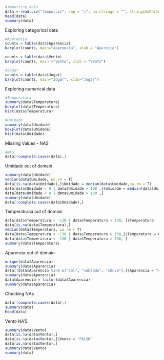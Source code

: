 ```r
#importing data
data = read.csv("tempo.csv", sep = ";", na.strings = "", stringsAsFactors = T)
head(data)
summary(data)
```
Exploring categorical data
```r
#Aparencia
counts = table(data$Aparencia)
barplot(counts, main="Aparencia", xlab = "Aparecia")
```
```r
counts = table(data$Vento)
barplot(counts, main ="Vento", xlab = "Vento")
```
```r
#Jogar
counts = table(data$Jogar)
barplot(counts, main="Jogar", xlab="Jogar")
```
Exploring numerical data
```r
#Temperatura
summary(data$Temperatura)
boxplot(data$Temperatura)
hist(data$Temperatura)
```

```r
#Umidade
summary(data$Umidade)
boxplot(data$Umidade)
hist(data$Umidade)
```
Missing Values - NAS
```r
#NAS
data[!complete.cases(data),]
```
Umidade out of domain
```r
summary(data$Umidade)
median(data$Umidade, na.rm = T)
data[is.na(data$Umidade),]$Umidade = median(data$Umidade,na.rm = T)
data[data$Umidade < 0 | data$Umidade > 100 ,]$Umidade = median(data$Umidade) 
data[data$Umidade < 0 | data$Umidade > 100 ,]
summary(data$Umidade)
data[!complete.cases(data$Umidade),]
```

Temperaturaa out of domain
```r
data[data$Temperatura < -130 | data$Temperatura > 130, ]$Temperatura
data[is.na(data$Temperatura),]
median(data$Temperatura, na.rm = T)
data[data$Temperatura < -130 | data$Temperatura > 130,]$Temperatura = median(data$Temperatura)
data[data$Temperatura < -130 | data$Temperatura > 130, ]
summary(data$Temperatura)
```



Aparencia out of domain
```r
unique(data$Aparencia)
summary(data$Aparencia)
data[!data$Aparencia %in% c("sol", "nublado", "chuva"),]$Aparencia = "chuva"
summary(data$Aparencia)
data$Aparencia = factor(data$Aparencia)
summary(data$Aparencia)
```
Checking NAs
```r
data[!complete.cases(data),]
summary(data)
head(data)
```
Vento NA'S
```r
summary(data$Vento)
data[is.na(data$Vento),]
data[is.na(data$Vento),]$Vento = 'FALSO'
data[is.na(data$Vento),]
summary(data$Vento)
summary(data)
```


